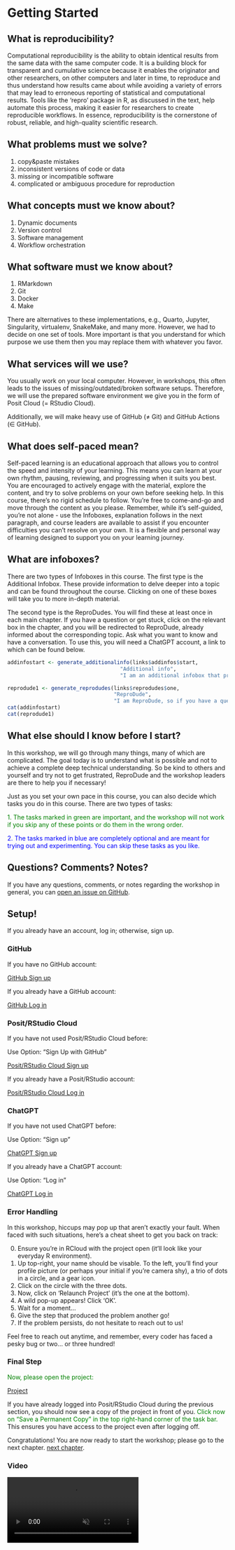 # Getting Started {-}

## What is reproducibility? {-}

Computational reproducibility is the ability to obtain identical results from the same data with the same computer code.
It is a building block for transparent and cumulative science because it enables the originator and other researchers, on other computers and later in time, to reproduce and thus understand how results came about while avoiding a variety of errors that may lead to erroneous reporting of statistical and computational results.
Tools like the 'repro' package in R, as discussed in the text, help automate this process, making it easier for researchers to create reproducible workflows.
In essence, reproducibility is the cornerstone of robust, reliable, and high-quality scientific research.

## What problems must we solve? {-}

1. copy&paste mistakes
2. inconsistent versions of code or data
3. missing or incompatible software
4. complicated or ambiguous procedure for reproduction

## What concepts must we know about? {-}

1. Dynamic documents
2. Version control
3. Software management
4. Workflow orchestration

## What software must we know about? {-}

1. RMarkdown
2. Git
3. Docker
4. Make

There are alternatives to these implementations, e.g., Quarto, Jupyter, Singularity, virtualenv, SnakeMake, and many more.
However, we had to decide on one set of tools.
More important is that you understand for which purpose we use them then you may replace them with whatever you favor.

## What services will we use? {-}

You usually work on your local computer.
However, in workshops, this often leads to the issues of missing/outdated/broken software setups.
Therefore, we will use the prepared software environment we give you in the form of Posit Cloud (= RStudio Cloud).

Additionally, we will make heavy use of GitHub (≠ Git) and
GitHub Actions (∈ GitHub).

## What does self-paced mean? {-}

Self-paced learning is an educational approach that allows you to control the speed and intensity of your learning.
This means you can learn at your own rhythm, pausing, reviewing, and progressing when it suits you best.
You are encouraged to actively engage with the material, explore the content, and try to solve problems on your own before seeking help.
In this course, there's no rigid schedule to follow.
You're free to come-and-go and move through the content as you please.
Remember, while it's self-guided, you're not alone - use the Infoboxes, explanation follows in the next paragraph, and course leaders are available to assist if you encounter difficulties you can't resolve on your own.
It is a flexible and personal way of learning designed to support you on your learning journey.

## What are infoboxes? {-}

There are two types of Infoboxes in this course.
The first type is the Additional Infobox.
These provide information to delve deeper into a topic and can be found throughout the course.
Clicking on one of these boxes will take you to more in-depth material.

The second type is the ReproDudes.
You will find these at least once in each main chapter.
If you have a question or get stuck, click on the relevant box in the chapter, and you will be redirected to ReproDude, already informed about the corresponding topic.
Ask what you want to know and have a conversation.
To use this, you will need a ChatGPT account, a link to which can be found below.  

```r
addinfostart <- generate_additionalinfo(links$addinfos$start,
                                    "Additional info",
                                    "I am an additional infobox that provides you with additional material to educate you more deeply. Click on my sister boxes for more information.")

reprodude1 <- generate_reprodudes(links$reprodudes$one,
                                  "ReproDude",
                                  "I am ReproDude, so if you have a question or are stuck on a topic, click on the appropriate ReproDude box and ask there. You will need an account with ChatGPT to use me.")
cat(addinfostart)
cat(reprodude1)
```
<!-- so that there is no text between the Boxes-->
<div style="clear: both;"></div>


## What else should I know before I start? {-}

In this workshop, we will go through many things, many of which are complicated.
The goal today is to understand what is possible and not to achieve a complete deep technical understanding.
So be kind to others and yourself and try not to get frustrated, ReproDude and the workshop leaders are there to help you if necessary!

Just as you set your own pace in this course, you can also decide which tasks you do in this course.
There are two types of tasks:

<span style="color:green">1. The tasks marked in green are important, and the workshop will not work if you skip any of these points or do them in the wrong order.</span>  

<span style="color:blue">2. The tasks marked in blue are completely optional and are meant for trying out and experimenting. You can skip these tasks as you like.</span>

## Questions? Comments? Notes? {-}

If you have any questions, comments, or notes regarding the workshop in general, you can [open an issue on GitHub](https://github.com/aaronpeikert/repro-workshop/issues/new).

## Setup! {-}

If you already have an account, log in; otherwise, sign up.

### GitHub {-}

If you have no GitHub account:

[GitHub Sign up](`r links$logsign$githubsign`)

If you already have a GitHub account:

[GitHub Log in](`r links$logsign$githublog`)

### Posit/RStudio Cloud {-}

If you have not used Posit/RStudio Cloud before:

Use Option: "Sign Up with GitHub"

[Posit/RStudio Cloud Sign up](`r links$logsign$positsign`)

If you already have a Posit/RStudio account:

[Posit/RStudio Cloud Log in](`r links$logsign$positlog`)

### ChatGPT {-}

If you have not used ChatGPT before:

Use Option: "Sign up"

[ChatGPT Sign up](`r links$logsign$chatgptsign`)

If you already have a ChatGPT account:

Use Option: "Log in"

[ChatGPT Log in](`r links$logsign$chatgptlog`)

### Error Handling {-}

In this workshop, hiccups may pop up that aren't exactly your fault. When faced with such situations, here's a cheat sheet to get you back on track:

0. Ensure you're in RCloud with the project open (it'll look like your everyday R environment).
1. Up top-right, your name should be visable. To the left, you’ll find your profile picture (or perhaps your initial if you're camera shy), a trio of dots in a circle, and a gear icon.
2. Click on the circle with the three dots.
3. Now, click on 'Relaunch Project' (it's the one at the bottom).
4. A wild pop-up appears! Click 'OK'.
5. Wait for a moment... 
6. Give the step that produced the problem another go!
7. If the problem persists, do not hesitate to reach out to us!

Feel free to reach out anytime, and remember, every coder has faced a pesky bug or two... or three hundred!

### Final Step {-}

<span style="color:green">Now, please open the project:</span>

[Project](`r links$projekt$start`) 

If you have already logged into Posit/RStudio Cloud during the previous section, you should now see a copy of the project in front of you. 
<span style= "color:green">Click now on "Save a Permanent Copy" in the top right-hand corner of the task bar.</span>
This ensures you have access to the project even after logging off.

Congratulations!
You are now ready to start the workshop; please go to the next chapter. [next chapter](./dynamic-documents.html).

### Video {-}

```{=html}
<video class="welcome_vid" controls muted>
  <source src="https://github.com/aaronpeikert/repro-workshop/releases/latest/download/1Getting.Started.mp4" type="video/mp4">
  This browser does not display the video tag.
</video>
```
